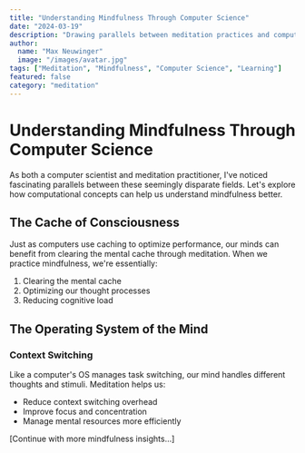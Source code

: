 ```yaml
---
title: "Understanding Mindfulness Through Computer Science"
date: "2024-03-19"
description: "Drawing parallels between meditation practices and computational concepts"
author:
  name: "Max Neuwinger"
  image: "/images/avatar.jpg"
tags: ["Meditation", "Mindfulness", "Computer Science", "Learning"]
featured: false
category: "meditation"
---
```


# Understanding Mindfulness Through Computer Science

As both a computer scientist and meditation practitioner, I've noticed fascinating parallels between these seemingly disparate fields. Let's explore how computational concepts can help us understand mindfulness better.

## The Cache of Consciousness

Just as computers use caching to optimize performance, our minds can benefit from clearing the mental cache through meditation. When we practice mindfulness, we're essentially:

1. Clearing the mental cache
2. Optimizing our thought processes
3. Reducing cognitive load

## The Operating System of the Mind

### Context Switching
Like a computer's OS manages task switching, our mind handles different thoughts and stimuli. Meditation helps us:
- Reduce context switching overhead
- Improve focus and concentration
- Manage mental resources more efficiently

[Continue with more mindfulness insights...]

